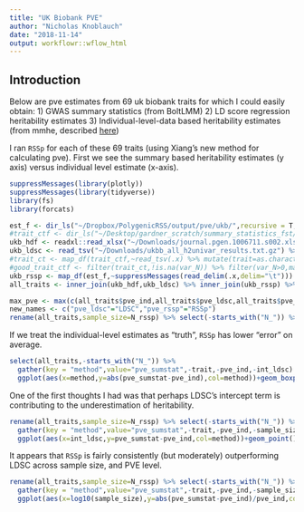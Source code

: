 ```yaml
---
title: "UK Biobank PVE"
author: "Nicholas Knoblauch"
date: "2018-11-14"
output: workflowr::wflow_html
---
```


## Introduction

Below are pve estimates from 69 uk biobank traits for which I could easily obtain:
1) GWAS summary statistics (from BoltLMM) 
2) LD score regression heritability estimates 
3) Individual-level-data based heritability estimates (from mmhe, described [here](https://journals.plos.org/plosgenetics/article?id=10.1371/journal.pgen.1006711#sec004)) 

I ran `RSSp` for each of these 69 traits (using Xiang's new method for calculating pve).  First we see the summary based heritability estimates (y axis) versus individual level estimate (x-axis). 

```r
suppressMessages(library(plotly))
suppressMessages(library(tidyverse))
library(fs)
library(forcats)

est_f <- dir_ls("~/Dropbox/PolygenicRSS/output/pve/ukb/",recursive = T,type = "file")
#trait_ctf <- dir_ls("~/Desktop/gardner_scratch/summary_statistics_fst/",glob="*sc.txt")
ukb_hdf <- readxl::read_xlsx("~/Downloads/journal.pgen.1006711.s002.xlsx") %>% select(trait=`Field ID`,pve_ind=h2,N_ind=N)
ukb_ldsc <- read_tsv("~/Downloads/ukbb_all_h2univar_results.txt.gz") %>% select(trait=phenotype,pve_ldsc=h2_observed,N_ldsc=N,int_ldsc=intercept)
#trait_ct <- map_df(trait_ctf,~read_tsv(.x) %>% mutate(trait=as.character(trait)))
#good_trait_ctf <- filter(trait_ct,!is.na(var_N)) %>% filter(var_N>0,max_N<490000)
ukb_rssp <- map_df(est_f,~suppressMessages(read_delim(.x,delim="\t"))) %>% select(trait,pve_rssp=pve,N_rssp=median_N) %>% mutate(trait=as.character(trait))
all_traits <- inner_join(ukb_hdf,ukb_ldsc) %>% inner_join(ukb_rssp) %>% distinct(trait,.keep_all=T)
```




```r
max_pve <- max(c(all_traits$pve_ind,all_traits$pve_ldsc,all_traits$pve_rssp))
new_names <- c("pve_ldsc"="LDSC","pve_rssp"="RSSp")
rename(all_traits,sample_size=N_rssp) %>% select(-starts_with("N_")) %>% gather(key = "method",value="pve_sumstat",-trait,-pve_ind,-int_ldsc,-sample_size) %>% mutate(method=new_names[method]) %>%  ggplot(aes(x=pve_ind,y=pve_sumstat,col=method))+geom_point()+geom_abline(slope=1,intercept=0)+scale_x_continuous("Individual-Level-Data PVE (mmhe)",limits=c(0,max_pve))+scale_y_continuous("Summary statistic PVE",limits=c(0,max_pve))+geom_smooth(method="lm",formula = y~x+0)+ggtitle("RSSp vs LDSC on UK biobank traits")
```

If we treat the individual-level estimates as "truth", `RSSp` has lower "error" on average.
```r
select(all_traits,-starts_with("N_")) %>%
  gather(key = "method",value="pve_sumstat",-trait,-pve_ind,-int_ldsc) %>%mutate(method=new_names[method]) %>% 
  ggplot(aes(x=method,y=abs(pve_sumstat-pve_ind),col=method))+geom_boxplot()+ggtitle("RSSp PVE estimates are closer to individual-level-data based estimates")
```

One of the first thoughts I had was that perhaps LDSC's intercept term is contributing to the underestimation of heritability. 
```r
rename(all_traits,sample_size=N_rssp) %>% select(-starts_with("N_")) %>%
  gather(key = "method",value="pve_sumstat",-trait,-pve_ind,-sample_size,-int_ldsc)%>%mutate(method=new_names[method]) %>% mutate(pve_level=cut_number(pve_ind,3)) %>% 
  ggplot(aes(x=int_ldsc,y=pve_sumstat-pve_ind,col=method))+geom_point()+ggtitle("LD score regression Intercept ")+geom_smooth(method="lm")+xlab("LDSC's Intercept term isn't helping LDSC")
```


It appears that `RSSp` is fairly consistently (but moderately) outperforming LDSC across sample size, and PVE level.


```r
rename(all_traits,sample_size=N_rssp) %>% select(-starts_with("N_")) %>%
  gather(key = "method",value="pve_sumstat",-trait,-pve_ind,-sample_size,-int_ldsc)%>%mutate(method=new_names[method]) %>% mutate(pve_level=cut_number(pve_ind,3)) %>% 
  ggplot(aes(x=log10(sample_size),y=abs(pve_sumstat-pve_ind)/pve_ind,col=method))+geom_point()+ggtitle("Relative Error as a function of sample size","Stratified by Individual level PVE")+geom_smooth(method="lm")+xlab("sample size (log10)")+facet_wrap(~pve_level,labeller = label_both)+ylab("Relative RMSE")
```





<!-- ```{r} -->
<!-- good_quhf <- fs::dir_ls("~/Desktop/gardner_scratch/quh/",glob = glue::glue("*AF0SNP0N0_ukb0{good_trait}_EUR_T_EUR_gwas_T_0.h5")) -->
<!-- good_quh_df <- map_df(good_quhf,~EigenH5::read_df_h5(.x,"quh_df")) -->
<!-- ``` -->

<!-- ```{r} -->
<!-- bad_quhf <- fs::dir_ls("~/Desktop/gardner_scratch/quh/",glob = glue::glue("*AF0SNP0N0_ukb0{bad_trait}_EUR_T_EUR_gwas_T_0.h5")) -->
<!-- bad_quh_df <- map_df(bad_quhf,~EigenH5::read_df_h5(.x,"quh_df")) -->
<!-- ``` -->



<!-- ```{r} -->

<!-- library(RSSp) -->
<!-- good_quh_df <- filter(quh_df,!is.na(quh)) -->
<!-- rss_res <- RSSp:::RSSp_estimate(quh = good_quh_df$quh,D = good_quh_df$D,p_n = nrow(quh_df)/51453) -->

<!-- sum_quh_df <- group_by(quh_df,ntile(D^2,1000)) %>% summarise(md2=mean(D^2),mean_quh=mean(quh),mquhsq=mean(quh^2-D)) -->

<!-- ggplot(sum_quh_df,aes(x=md2,y=mquhsq))+geom_point() -->
<!-- ``` -->



<!-- ```{r} -->

<!-- trait_ls <- function(dir="~/Dropbox/PolygenicRSS/output/pve/"){ -->
<!--   est_f <- dir_ls(dir,recursive = T,type = "file") -->

<!-- } -->
<!-- ``` -->


<!-- ```{r} -->

<!-- quh_f <- function(consortia="angst",trait="anx",quh_d= "~/Dropbox/scratch/polyg_scratch/quh/"){ -->
<!--   fs::path_expand(glue("{quh_d}","gwas_chr{1:22}AF0SNP0N0_{consortia}0{trait}_EUR_T_EUR_gwas_T_0.h5")) -->
<!-- } -->

<!-- quhf <- quh_f() -->
<!-- read_quh_df <- function(quhf){ -->
<!--   map_df(quhf,read_df_h5,datapath="quh_df") -->

<!-- } -->

<!-- quh_df <- read_quh_df(quhf) -->
<!-- library(fs) -->
<!-- library(forcats) -->
<!-- library(ggplot2) -->
<!-- library(EigenH5) -->

<!-- rssr <- RSSp:::RSSp_estimate(mutate(quh_df,fgeneid=1),p_n=nrow(quh_df)/2000L) -->
<!-- slm <- lm(I(quh^2)~I(D^2)+offset(D)+0,data=quh_df) -->
<!-- quh_f <- dir_ls(quh_d,recursive = F,type = "file") -->
<!-- tquh <- read_df_h5(quh_f[1],"quh_df") -->
<!-- ggplot(tquh,aes(x=quh^2,y=D))+geom_point() -->
<!-- ``` -->

